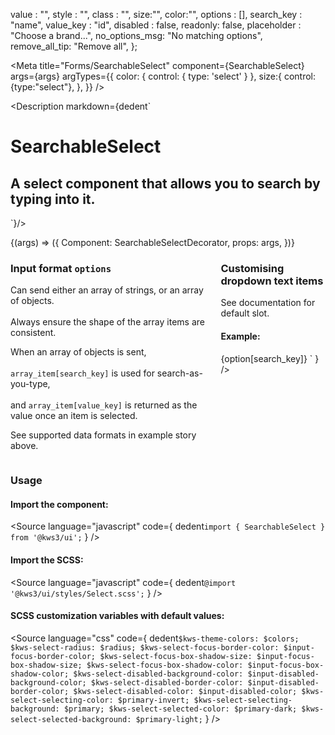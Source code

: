 
  value : "",
  style : "",
  class : "",
  size:"",
  color:"",
  options : [],
  search_key : "name",
  value_key : "id",
  disabled : false,
  readonly: false,
  placeholder : "Choose a brand...",
  no_options_msg: "No matching options",
  remove_all_tip: "Remove all",
};

<Meta
  title="Forms/SearchableSelect"
  component={SearchableSelect}
  args={args}
  argTypes={{
    color: {
      control: { type: 'select' }
    },
    size:{
      control: {type:"select"},
    },
  }}
/>

<Description markdown={dedent`
# SearchableSelect
## A select component that allows you to search by typing into it.
`}/>

<Canvas>
  <Story
  name="SearchableSelect"
  args={args}
  >
  {(args) => ({
    Component: SearchableSelectDecorator,
    props: args,
  })}
  </Story>
</Canvas>

<ArgsTable story="SearchableSelect" />

<div class="notification is-primary is-light">
  <div class="columns">
    <div class="column">
      <h3>Input format <code>options</code></h3>
      <p>Can send either an array of strings, or an array of objects.<br>
      </br>Always ensure the shape of the array items are consistent.</p>
      <p>When an array of objects is sent, <br>
      </br>
      <code>array_item[search_key]</code> is used for search-as-you-type, <br>
      </br>
      and <code>array_item[value_key]</code> is returned as the value once an item is selected.</p>
      <p>See supported data formats in example story above.</p>
    </div>
    <div class="column">
    <h3>Customising dropdown text items</h3>
    <p>See documentation for default slot.</p>
    <h4>Example:</h4>
    <Source
  language="jsx"
  code={
    dedent`<SearchableSelect
      ...other_options
      let:search_key 
      let:option>
      <span class="has-text-danger">
        {option[search_key]}
      </span>
    </SearchableSelect>`
  }
/>
    </div>
  </div>
</div>

### Usage
#### Import the component:
<Source
  language="javascript"
  code={
    dedent`import { SearchableSelect } from '@kws3/ui';`
  }
/>


#### Import the SCSS:
<Source
  language="javascript"
  code={
    dedent`@import '@kws3/ui/styles/Select.scss';`
  }
/>

#### SCSS customization variables with default values:
<Source
  language="css"
  code={
    dedent`
      $kws-theme-colors: $colors;
      $kws-select-radius: $radius;
      $kws-select-focus-border-color: $input-focus-border-color;
      $kws-select-focus-box-shadow-size: $input-focus-box-shadow-size;
      $kws-select-focus-box-shadow-color: $input-focus-box-shadow-color;
      $kws-select-disabled-background-color: $input-disabled-background-color;
      $kws-select-disabled-border-color: $input-disabled-border-color;
      $kws-select-disabled-color: $input-disabled-color;
      $kws-select-selecting-color: $primary-invert;
      $kws-select-selecting-background: $primary;
      $kws-select-selected-color: $primary-dark;
      $kws-select-selected-background: $primary-light;
    `
  }
/>

